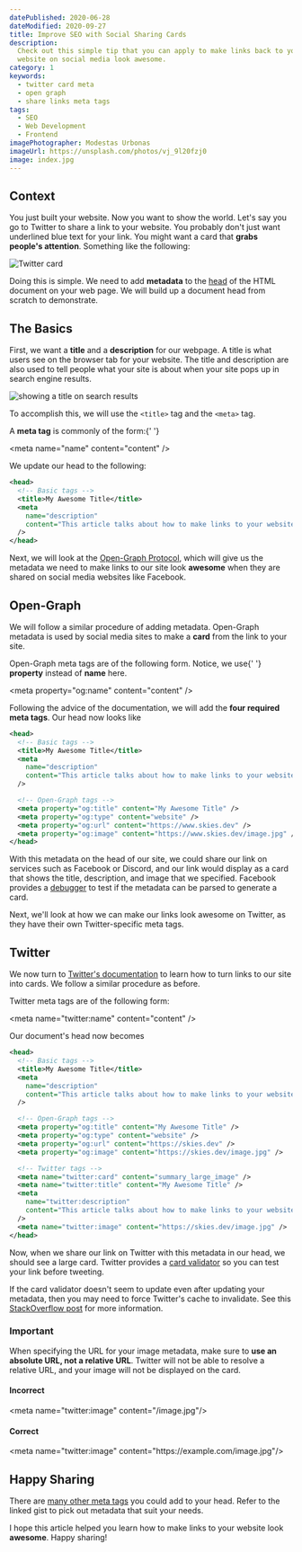 ```yaml
---
datePublished: 2020-06-28
dateModified: 2020-09-27
title: Improve SEO with Social Sharing Cards
description:
  Check out this simple tip that you can apply to make links back to your
  website on social media look awesome.
category: 1
keywords:
  - twitter card meta
  - open graph
  - share links meta tags
tags:
  - SEO
  - Web Development
  - Frontend
imagePhotographer: Modestas Urbonas
imageUrl: https://unsplash.com/photos/vj_9l20fzj0
image: index.jpg
---
```


## Context

You just built your website. Now you want to show the world. Let's say you go to
Twitter to share a link to your website. You probably don't just want underlined
blue text for your link. You might want a card that **grabs people's
attention**. Something like the following:

![Twitter card](link.png)

Doing this is simple. We need to add **metadata** to the
[head](https://developer.mozilla.org/en-US/docs/Web/HTML/Element/head) of the
HTML document on your web page. We will build up a document head from scratch to
demonstrate.

## The Basics

First, we want a **title** and a **description** for our webpage. A title is
what users see on the browser tab for your website. The title and description
are also used to tell people what your site is about when your site pops up in
search engine results.

![showing a title on search results](results.jpg)

To accomplish this, we will use the `<title>` tag and the `<meta>` tag.

<aside>
  <p>
    A <strong>meta tag</strong> is commonly of the form:{' '}
  </p>
  <p>&lt;meta name="name" content="content" /&gt;</p>
</aside>

We update our head to the following:

```xml
<head>
  <!-- Basic tags -->
  <title>My Awesome Title</title>
  <meta
    name="description"
    content="This article talks about how to make links to your website look awesome on social media"
  />
</head>
```

Next, we will look at the [Open-Graph Protocol](https://ogp.me/), which will
give us the metadata we need to make links to our site look **awesome** when
they are shared on social media websites like Facebook.

## Open-Graph


We will follow a similar procedure of adding metadata. Open-Graph metadata is
used by social media sites to make a **card** from the link to your site.

<aside>
  <p>
    Open-Graph meta tags are of the following form. Notice, we use{' '}
    <strong>property</strong> instead of <strong>name</strong> here.
  </p>
  <p>&lt;meta property="og:name" content="content" /&gt;</p>
</aside>

Following the advice of the documentation, we will add the **four required meta
tags**. Our head now looks like

```xml
<head>
  <!-- Basic tags -->
  <title>My Awesome Title</title>
  <meta
    name="description"
    content="This article talks about how to make links to your website look awesome on social media"
  />

  <!-- Open-Graph tags -->
  <meta property="og:title" content="My Awesome Title" />
  <meta property="og:type" content="website" />
  <meta property="og:url" content="https://www.skies.dev" />
  <meta property="og:image" content="https://www.skies.dev/image.jpg" />
</head>
```

With this metadata on the head of our site, we could share our link on services
such as Facebook or Discord, and our link would display as a card that shows the
title, description, and image that we specified. Facebook provides a
[debugger](https://developers.facebook.com/tools/debug) to test if the metadata
can be parsed to generate a card.

Next, we'll look at how we can make our links look awesome on Twitter, as they
have their own Twitter-specific meta tags.

## Twitter

We now turn to
[Twitter's documentation](https://developer.twitter.com/en/docs/tweets/optimize-with-cards/overview/abouts-cards)
to learn how to turn links to our site into cards. We follow a similar procedure
as before.

<aside>
  <p>Twitter meta tags are of the following form:</p>
  <p>&lt;meta name="twitter:name" content="content" /&gt;</p>
</aside>

Our document's head now becomes

```xml
<head>
  <!-- Basic tags -->
  <title>My Awesome Title</title>
  <meta
    name="description"
    content="This article talks about how to make links to your website look awesome on social media."
  />

  <!-- Open-Graph tags -->
  <meta property="og:title" content="My Awesome Title" />
  <meta property="og:type" content="website" />
  <meta property="og:url" content="https://skies.dev" />
  <meta property="og:image" content="https://skies.dev/image.jpg" />

  <!-- Twitter tags -->
  <meta name="twitter:card" content="summary_large_image" />
  <meta name="twitter:title" content="My Awesome Title" />
  <meta
    name="twitter:description"
    content="This article talks about how to make links to your website look awesome on social media."
  />
  <meta name="twitter:image" content="https://skies.dev/image.jpg" />
</head>
```

Now, when we share our link on Twitter with this metadata in our head, we should
see a large card. Twitter provides a
[card validator](https://cards-dev.twitter.com/validator) so you can test your
link before tweeting.

If the card validator doesn't seem to update even after updating your metadata,
then you may need to force Twitter's cache to invalidate. See this
[StackOverflow post](https://webmasters.stackexchange.com/a/126166) for more
information.

### Important

When specifying the URL for your image metadata, make sure to **use an absolute
URL, not a relative URL**. Twitter will not be able to resolve a relative URL,
and your image will not be displayed on the card.

<Danger>
<h4>Incorrect</h4>

<p>&lt;meta name="twitter:image" content="/image.jpg"/&gt;</p>
</Danger>

<Success>
<h4>Correct</h4>

<p>&lt;meta name="twitter:image" content="https://example.com/image.jpg"/&gt;</p>
</Success>

## Happy Sharing

There are [many other meta tags](https://gist.github.com/lancejpollard/1978404)
you could add to your head. Refer to the linked gist to pick out metadata that
suit your needs.

I hope this article helped you learn how to make links to your website look
**awesome**. Happy sharing!
